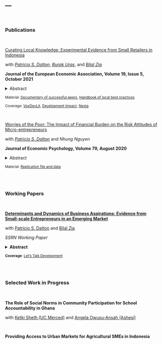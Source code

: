 ---
---

<br>

### Publications

<br>

[Curating Local Knowledge: Experimental Evidence from Small Retailers in Indonesia](https://academic.oup.com/jeea/advance-article/doi/10.1093/jeea/jvab007/6134759)

with [*Patricio S. Dalton*](https://sites.google.com/site/psdalton), [*Burak Uras*](https://sites.google.com/site/burakruras), and [*Bilal Zia*](https://sites.google.com/site/decbilalzia)

**Journal of the European Economic Association, Volume 19, Issue 5, October 2021**

<details>
<summary>Abstract</summary>

> <sub>Business practices and performance vary widely among local peers. This paper identifies key determinants of such heterogeneity among a sample of small urban retail shops in Indonesia, and experimentally tests whether learning about the best practices of local peers is valuable for business growth. Through extensive baseline quantitative and qualitative fieldwork, the study develops a handbook that associates specific business practices with performance and provides detailed implementation guidance informed by exemplary local shop owners. Instead of offering formal training or in-depth counseling, this handbook is simply distributed to a randomly selected sample of shop owners and complemented with three experiential learning modules: one group is invited to watch a documentary video on experiences of highly successful peers, another is offered light in-shop assistance on the implementation of the hand-book, and a third group is offered both. Eighteen months after the intervention, the study finds no effect of offering the handbook alone, but significant impact on practice adoption when the handbook is coupled with experiential learning. On business performance, the study finds sizable and significant improvements as well, up to an increase of 35 percent in profits and an increase of 16.7 percent in revenues. The types of practices adopted map these performance improvements to efficiency gains rather than other channels. The analysis suggests that these interventions are simple, scalable, and highly cost-effective.</sub>

</details>

<p>

<sup> Material: [Documentary of successful peers](https://www.youtube.com/watch?v=7kNz0k7-y4E&feature=youtu.be), <a href="files/LearningFromPeers_Handbook.pdf" class="image fit">Handbook of local best practices</a>

<sup> Coverage: [VoxDevLit](https://voxdev.org/lits/training-entrepreneurs), [Development Impact](https://blogs.worldbank.org/impactevaluations/learning-other-firms-entrepreneur-never-meets), [Nesta](https://www.nesta.org.uk/blog/dont-overlook-local-skills-effective-policies-improve-business-practice/)

<br>

[Worries of the Poor: The Impact of Financial Burden on the Risk Attitudes of Micro-entrepreneurs](https://www.sciencedirect.com/science/article/pii/S016748701830727X)

with [*Patricio S. Dalton*](https://sites.google.com/site/psdalton/) and *Nhung Nguyen*

**Journal of Economic Psychology, Volume 79, August 2020**


<details>
<summary>Abstract</summary>

> <sub>We randomly expose the owners of small retail businesses in Vietnam to scenarios that trigger financial worries and study the effect of this intervention on risk attitudes. Using an incentive-compatible investment game, we ﬁnd that entrepreneurs exposed to financial worries are more likely to seek ﬁnancial risks than those assigned to a placebo treatment. In line with psychological theory on the effect of affective states and stress on risk-taking behavior, this effect is stronger for owners of shops which are smaller and less exposed to large income shocks in their everyday business. We further show that the effect of financial worries on risk attitudes is not explained by changes in the cognitive functioning of the treated. The findings point to the crucial role of financial worries in economic decision-making under poverty.</sub>

</details>

<p>

<sup> Material: [Replication file and data](https://www.sciencedirect.com/science/article/pii/S016748701830727X#ec-research-data)

<br>
<br>




### Working Papers

<br>


[__Determinants and Dynamics of Business Aspirations: Evidence from Small-scale Entrepreneurs in an Emerging Market__](https://papers.ssrn.com/sol3/papers.cfm?abstract_id=3128196)

with [Patricio S. Dalton](https://sites.google.com/site/psdalton/research) and [Bilal Zia](https://sites.google.com/site/decbilalzia/home)

*SSRN Working Paper*

<details>
<summary>**Abstract**</summary>

> <sub>Small-scale entrepreneurs are ubiquitous in emerging market economies, yet very few graduate to become larger businesses. We ask whether such entrepreneurs even aspire to grow, and if so, on which dimensions of the business? What factors inﬂuence these aspirations, how realistic are they, and do entrepreneurs dynamically update them based on realized outcomes? Using a unique panel data set of small-scale retailers in Indonesia, we show that the average business has strong short- and long-term aspirations for growth in shop size, number of employees, number of customers, and sales. Yet, more than half of the businesses report no aspirations for growth in the next 12 months, and 16 percent fail to imagine an ideal business over the long-term. Entrepreneurs with low proﬁts, business skills, and agency beliefs, as well as those who are older, female, and less educated have significantly lower aspirations. Analysis from a year later shows that most entrepreneurs fail to set realistic aspirations at baseline, but significantly adjust their aspirations to realistic levels with realized outcomes. The analysis also shows baseline aspirations are a strong predictor of measures of business expansion and innovation, as well as performance outcomes a year later.</sub>

</details>

<p>

<sup> **Coverage**: [Let's Talk Development](http://blogs.worldbank.org/developmenttalk/what-are-business-aspirations-worth-developing-countries)

<br>
<br>



### Selected Work in Progress

<br>

__The Role of Social Norms in Community Participation for School Accountability in Ghana__

with [Ketki Sheth (UC Merced)](http://ketkisheth.weebly.com) and [Angela Owusu-Ansah (Ashesi)](https://www.ashesi.edu.gh/academics/faculty/3198-angela-owusu-ansah-phd.html)

<br>

<!-- __Impact Evaluation of Legal and Justice Reforms in the Philippines__ -->

<!-- with [Bilal Siddiqi (UC Berkeley)](http://bilalsiddiqi.com/) -->

<!-- <br> -->

<!-- __Estimating Long-term Impacts from Short-term Data__ -->

<!-- with [E. Miguel (UC %Berkeley)](http://emiguel.econ.berkeley.edu/), [M. Walker (UC %Berkeley)](http://www.michaelwwalker.me/) -->

__Providing Access to Urban Markets for Agricultural SMEs in Indonesia__







